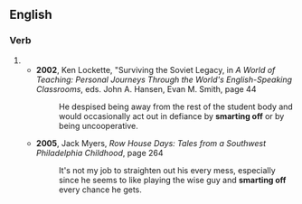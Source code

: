 ==English==

===Verb===
{{head|en|present participle}}

# {{present participle of|smart off|lang=en|nocat=1}}
#* '''2002''', Ken Lockette, "Surviving the Soviet Legacy, in ''A World of Teaching: Personal Journeys Through the World's English-Speaking Classrooms'', eds. John A. Hansen, Evan M. Smith, page 44
#*: He despised being away from the rest of the student body and would occasionally act out in defiance by '''smarting off''' or by being uncooperative.
#* '''2005''', Jack Myers, ''Row House Days: Tales from a Southwest Philadelphia Childhood'', page 264
#*: It's not my job to straighten out his every mess, especially since he seems to like playing the wise guy and '''smarting off''' every chance he gets.